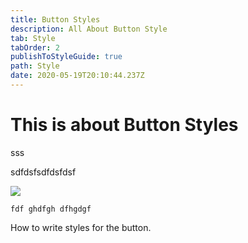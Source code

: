 ```yaml
---
title: Button Styles
description: All About Button Style
tab: Style
tabOrder: 2
publishToStyleGuide: true
path: Style
date: 2020-05-19T20:10:44.237Z
---
```

# This is about Button Styles

<CallToAction url="ssss" align="center" bgColor="rebeccapurple">sss</CallToAction>



<CallToAction url="dfgfdg" align="center" bgColor="rebeccapurple">sdfdsfsdfdsfdsf</CallToAction>



![](/assets/high_resolution_wallpaper_background_id_77700200424.jpg)

```
fdf ghdfgh dfhgdgf 
```

How to write styles for the button.